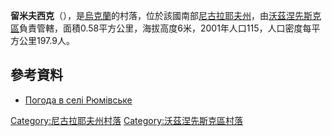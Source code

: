 {{coord|47|24|6|N|31|30|28|E|scale:100000|display=title}}

'''留米夫西克'''（{{lang-uk|Рюмівське}}），是[[烏克蘭|烏克蘭]]的村落，位於該國南部[[尼古拉耶夫州|尼古拉耶夫州]]，由[[沃茲涅先斯克區|沃茲涅先斯克區]]負責管轄，面積0.58平方公里，海拔高度6米，2001年人口115，人口密度每平方公里197.9人。

==參考資料==
* [http://weather.in.ua/ua/nikolaevskaja/23029 Погода в селі Рюмівське] {{Wayback|url=http://weather.in.ua/ua/nikolaevskaja/23029 |date=20160607054614 }}

[[Category:尼古拉耶夫州村落|Category:尼古拉耶夫州村落]]
[[Category:沃茲涅先斯克區村落|Category:沃茲涅先斯克區村落]]


{{Mykolaiv-geo-stub}}